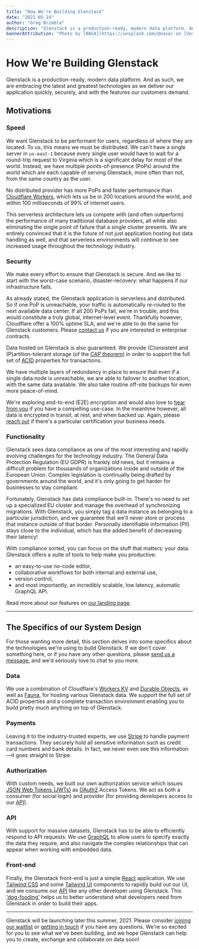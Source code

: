 ```yaml
---
title: "How We're Building Glenstack"
date: "2021-05-19"
author: "Greg Brimble"
description: "Glenstack is a production-ready, modern data platform. And as such, we are embracing the latest and greatest technologies as we deliver our application quickly, securely, and with the features our customers demand."
bannerAttribution: "Photo by [NASA](https://unsplash.com/@nasa) on [Unsplash](https://unsplash.com/)."
---
```



# How We're Building Glenstack

Glenstack is a production-ready, modern data platform. And as such, we are embracing the latest and greatest technologies as we deliver our application quickly, securely, and with the features our customers demand.

## Motivations

### Speed

We want Glenstack to be performant for users, regardless of where they are located. To us, this means we must be distributed. We can't have a single server in `us-east-1` because every single user would have to wait for a round-trip request to Virginia which is a significant delay for most of the world. Instead, we have multiple points-of-presence (PoPs) around the world which are each capable of serving Glenstack, more often than not, from the same country as the user.

No distributed provider has more PoPs and faster performance than [Cloudflare Workers](https://workers.cloudflare.com/), which lets us be in 200 locations around the world, and within 100 milliseconds of 99% of internet users.

<Latency />

This serverless architecture lets us compete with (and often outperform) the performance of many traditional database providers, all while also eliminating the single point of failure that a single cluster presents. We are entirely convinced that it is the future of not just application hosting but data handling as well, and that serverless environments will continue to see increased usage throughout the technology industry.

### Security

We make every effort to ensure that Glenstack is secure. And we like to start with the worst-case scenario, disaster-recovery: what happens if our infrastructure fails.

As already stated, the Glenstack application is serverless and distributed. So if one PoP is unreachable, your traffic is automatically re-routed to the next available data center. If all 200 PoPs fail, we're in trouble, and this would constitute a truly global, internet-level event. Thankfully however, Cloudflare offer a 100% uptime SLA, and we're able to do the same for Glenstack customers. Please [contact us](https://glenstack.com/contact) if you are interested in enterprise contracts.

Data hosted on Glenstack is also guaranteed. We provide (C)onsistent and (P)artition-tolerant storage (of the [CAP theorem](https://en.wikipedia.org/wiki/CAP_theorem)) in order to support the full set of [ACID](https://en.wikipedia.org/wiki/ACID) properties for transactions.

We have multiple layers of redundancy in place to ensure that even if a single data node is unreachable, we are able to failover to another location, with the same data available. We also take routine off-site backups for even more peace-of-mind.

We're exploring end-to-end (E2E) encryption and would also love to [hear from you](https://glenstack.com/contact) if you have a compelling use-case. In the meantime however, all data is encrypted in transit, at rest, and when backed up. Again, please [reach out](https://glenstack.com/contact) if there's a particular certification your business needs.

### Functionality

Glenstack sees data compliance as one of the most interesting and rapidly evolving challenges for the technology industry. The General Data Protection Regulation (EU GDPR) is frankly old news, but it remains a difficult problem for thousands of organizations inside and outside of the European Union. Complex legislation is continually being drafted by governments around the world, and it's only going to get harder for businesses to stay compliant.

Fortunately, Glenstack has data compliance built-in. There's no need to set up a specialized EU cluster and manage the overhead of synchronizing migrations. With Glenstack, you simply tag a data instance as belonging to a particular jurisdiction, and we guarantee that we'll never store or process that instance outside of that border. Personally identifiable information (PII) stays close to the individual, which has the added benefit of decreasing their latency!

With compliance sorted, you can focus on the stuff that matters: your data. Glenstack offers a suite of tools to help make you productive:

- an easy-to-use no-code editor,
- collaborative workflows for both internal and external use,
- version control,
- and most importantly, an incredibly scalable, low latency, automatic GraphQL API.

Read more about our features on [our landing page](https://glenstack.com/#features).

---

## The Specifics of our System Design

For those wanting more detail, this section delves into some specifics about the technologies we're using to build Glenstack. If we don't cover something here, or if you have any other questions, please [send us a message](https://glenstack.com/contact), and we'd seriously love to chat to you more.

### Data

We use a combination of Cloudflare's [Workers KV](https://www.cloudflare.com/en-gb/products/workers-kv/) and [Durable Objects](https://blog.cloudflare.com/introducing-workers-durable-objects/), as well as [Fauna](https://fauna.com/), for hosting various Glenstack data. We support the full set of ACID properties and a complete transaction environment enabling you to build pretty much anything on top of Glenstack.

### Payments

Leaving it to the industry-trusted experts, we use [Stripe](https://stripe.com/en-gb) to handle payment transactions. They securely hold all sensitive information such as credit card numbers and bank details. In fact, we never even see this information—it goes straight to Stripe.

### Authorization

With custom needs, we built our own authorization service which issues [JSON Web Tokens (JWTs)](https://datatracker.ietf.org/doc/html/rfc7519) as [OAuth2](https://datatracker.ietf.org/doc/html/rfc6749) Access Tokens. We act as both a consumer (for social login) and provider (for providing developers access to our [API](#API)).

### API

With support for massive datasets, Glenstack has to be able to efficiently respond to API requests. We use [GraphQL](https://spec.graphql.org/June2018/) to allow users to specify exactly the data they require, and also navigate the complex relationships that can appear when working with embedded data.

### Front-end

Finally, the Glenstack front-end is just a simple [React](https://reactjs.org/) application. We use [Tailwind CSS](https://tailwindcss.com/) and some [Tailwind UI](https://tailwindui.com/) components to rapidly build out our UI, and we consume our [API](#API) like any other developer using Glenstack. This ['dog-fooding'](https://en.wikipedia.org/wiki/Eating_your_own_dog_food) helps us to better understand what developers need from Glenstack in order to build their apps.

---

Glenstack will be launching later this summer, 2021. Please consider [joining our waitlist](https://glenstack.com/waitlist) or [getting in touch](https://glenstack.com/contact) if you have any questions. We're so excited for you to see what we've been building, and we hope Glenstack can help you to create, exchange and collaborate on data soon!
